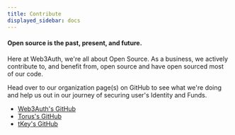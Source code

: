 ```yaml
---
title: Contribute
displayed_sidebar: docs
---
```


#### Open source is the past, present, and future.

Here at Web3Auth, we're all about Open Source. As a business, we actively contribute to, and benefit from, open source and have open sourced most of
our code.

Head over to our organization page(s) on GitHub to see what we're doing and help us out in our journey of securing user's Identity and Funds.

- [Web3Auth's GitHub](https://github.com/Web3Auth)
- [Torus's GitHub](https://github.com/torusresearch)
- [tKey's GitHub](https://github.com/tkey)
